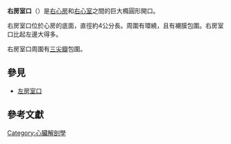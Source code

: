 {{Orphan|time=2017-08-28T02:43:36+00:00}}
{{Infobox anatomy
| Name        = 右房室口
| Latin       = ostium atrioventriculare dextrum
| Image       = Gray498.png
| Caption     = Section of the heart showing the ventricular septum. (Right atrioventricular orifice visible at left, but not labeled.)
| Image2      =
| Caption2    =
| System      =
| Precursor   =
<!--
| GraySubject = 138
| GrayPage    = 531
| DorlandsPre = o_09
| DorlandsSuf = 12601882
-->
}}
'''右房室口'''（{{lang|en|right atrioventricular orifice}}）是[[右心房|右心房]]和[[右心室|右心室]]之間的巨大橢圓形開口。

右房室口位於心房的底面，直徑約4公分長。周圍有{{le|心纖維環|Fibrous rings of heart|纖維環}}環繞，且有襯膜包圍。右房室口比起左邊大得多。

右房室口周圍有[[三尖瓣|三尖瓣]]包圍。

==參見==
* [[左房室口|左房室口]]

== 參考文獻 ==
{{reflist}}

{{Gray's}}

{{Heart anatomy}}

[[Category:心臟解剖學|Category:心臟解剖學]]


{{circulatory-stub}}